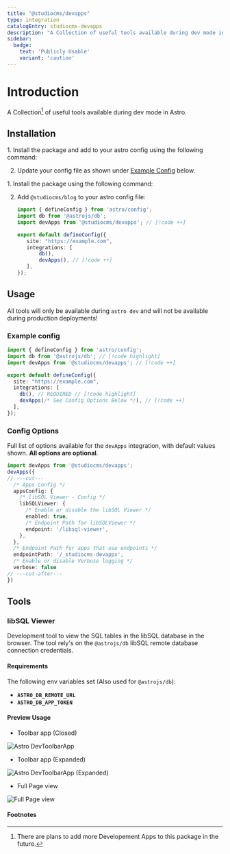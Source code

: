 ```yaml
---
title: "@studiocms/devapps"
type: integration
catalogEntry: studiocms-devapps
description: "A Collection of useful tools available during dev mode in Astro"
sidebar:
  badge: 
    text: 'Publicly Usable'
    variant: 'caution'
---
```



# Introduction

A Collection[^1] of useful tools available during dev mode in Astro.

## Installation

<Tabs syncKey='install-method'>
  <TabItem label="Astro Method" icon='astro'>
<Steps>
1. Install the package and add to your astro config using the following command:

   <PackageManagers type="exec" pkg="astro" args="add @studiocms/devapps" />

2. Update your config file as shown under [Example Config](#example-config) below.
</Steps>
  </TabItem>
  <TabItem label="Manual Method" icon='seti:powershell'>
<Steps>
1. Install the package using the following command:

   <PackageManagers pkg="@studiocms/devapps" />

2. Add `@studiocms/blog` to your astro config file:

   ```ts twoslash title="astro.config.mjs"
   import { defineConfig } from 'astro/config';
   import db from '@astrojs/db';
   import devApps from '@studiocms/devapps'; // [!code ++]

   export default defineConfig({
      site: "https://example.com",
      integrations: [
          db(),
          devApps(), // [!code ++]
      ],
   });
   ```
</Steps>
  </TabItem>
</Tabs>

## Usage

All tools will only be available during `astro dev` and will not be available during production deployments!

### Example config

```ts twoslash title="astro.config.mjs"
import { defineConfig } from 'astro/config';
import db from '@astrojs/db'; // [!code highlight]
import devApps from '@studiocms/devapps'; // [!code ++]

export default defineConfig({
  site: "https://example.com",
  integrations: [
    db(), // REQUIRED // [!code highlight]
    devApps(/* See Config Options Below */), // [!code ++]
  ],
});
```

### Config Options

Full list of options available for the `devApps` integration, with default values shown. **All options are optional**.

```ts twoslash
import devApps from '@studiocms/devapps';
devApps({
// ---cut---
  /* Apps Config */
  appsConfig: {
    /* libSQL Viewer - Config */
    libSQLViewer: {
      /* Enable or disable the libSQL Viewer */
      enabled: true,
      /* Endpoint Path for libSQLViewer */
      endpoint: '/libsql-viewer',
    },
  },
  /* Endpoint Path for apps that use endpoints */
  endpointPath: '/_studiocms-devapps',
  /* Enable or disable Verbose logging */
  verbose: false
// ---cut-after---
})
```

## Tools

### libSQL Viewer

Development tool to view the SQL tables in the libSQL database in the browser. The tool rely's on the `@astrojs/db` libSQL remote database connection credentials.

#### Requirements

The following env variables set (Also used for `@astrojs/db`):
- **`ASTRO_DB_REMOTE_URL`**
- **`ASTRO_DB_APP_TOKEN`**

#### Preview Usage

- Toolbar app (Closed)

![Astro DevToolbarApp](./assets/devapps-1-toolbar-app-closed.png)

- Toolbar app (Expanded)

![Astro DevToolbarApp (Expanded)](./assets/devapps-1-toolbar-app-expanded.png)

- Full Page view

![Full Page view](./assets/devapps-1-full-page-view.png)

#### **Footnotes**

[^1]: There are plans to add more Developement Apps to this package in the future.

